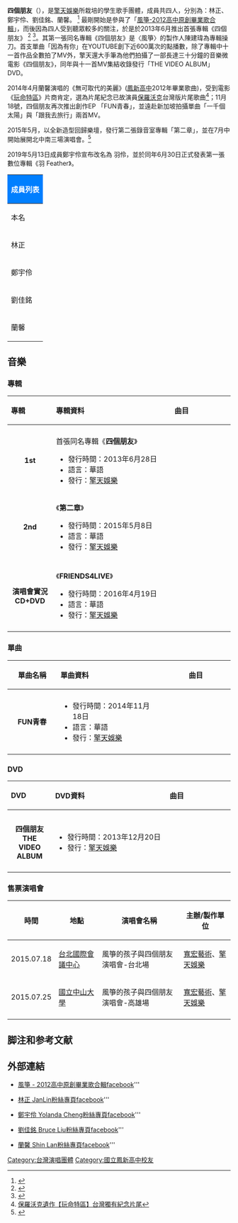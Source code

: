 {{藝人
| 姓名 = 四個朋友
| 類型 = 組合
| 圖片 =
| 國籍 = {{ROC}}
| 音樂類型 = [[華語流行音樂|華語流行音樂]] 
| 活躍年代 = 2012年至今
| 唱片公司 = {{unbulleted list| [[擎天娛樂|擎天娛樂]]}}
| 經紀公司 = {{unbulleted list| [[擎天娛樂|擎天娛樂]]}}
| 網站 =  [https://www.facebook.com/thekitesingoursong?fref=ts 風箏 - 2012高中原創畢業歌合輯]
| 現任成員 = {{unbulleted list|林正Jan Lin|鄭宇伶Yolanda Cheng|劉佳銘Bruce Liu|蘭馨Shin Lan}}
| 代表作 = 
《四個朋友》(2013年6月28日)
}}

'''四個朋友'''（{{lang-en|'''Four Friends'''}}），是[[擎天娛樂|擎天娛樂]]所栽培的學生歌手團體，成員共四人，分別為：林正、鄭宇伶、劉佳銘、蘭馨。 <ref>{{Cite web | language =zh-tw | url =http://www.epochtimes.com/b5/13/6/28/n3904464.htm | title =《風箏》點播人氣旺 「四個朋友」組團出輯 | publisher =大紀元 | date =2013-06-28 | accessdate =2014-01-05 | archive-date =2014-01-14 | archive-url =https://web.archive.org/web/20140114142900/http://www.epochtimes.com/b5/13/6/28/n3904464.htm | dead-url =no }}</ref> 最剛開始是參與了「[[高中原創畢業歌合輯|風箏-2012高中原創畢業歌合輯]]」，而後因為四人受到聽眾較多的關注，於是於2013年6月推出首張專輯《四個朋友》 <ref>{{Cite web |language = zh-tw |url = http://www.kkbox.com/tw/tc/album/FliJ1ugJ7FKIV40F1brr0091-index.html#album-description |title = 風箏-2012高中原創畢業歌合輯在KKBOX上的頁面 |accessdate = 2014-01-05 |archive-date = 2014-01-06 |archive-url = https://web.archive.org/web/20140106032804/http://www.kkbox.com/tw/tc/album/FliJ1ugJ7FKIV40F1brr0091-index.html#album-description |dead-url = no }}</ref> <ref>{{Cite web |language = zh-tw |url = http://www.kkbox.com/tw/tc/artist/semthD.qMpIl7s0F03..N08K-index-1.html#music_ |title = 林正/鄭宇伶/劉佳銘/蘭馨在KKBOX上的頁面 |access-date = 2014-01-05 |archive-url = https://web.archive.org/web/20140106032201/http://www.kkbox.com/tw/tc/artist/semthD.qMpIl7s0F03..N08K-index-1.html#music_ |archive-date = 2014-01-06 |dead-url = yes }}</ref>。其第一張同名專輯《四個朋友》是〈風箏〉的製作人陳建瑋為專輯操刀。首支單曲「因為有你」在YOUTUBE創下近600萬次的點播數，除了專輯中十一首作品全數拍了MV外，擎天還大手筆為他們拍攝了一部長達三十分鐘的音樂微電影《四個朋友》，同年與十一首MV集結收錄發行「THE VIDEO ALBUM」DVD。

2014年4月蘭馨演唱的《無可取代的美麗》([[鳳新高中|鳳新高中]]2012年畢業歌曲)，受到電影《[[玩命特區|玩命特區]]》片商肯定，選為片尾紀念已故演員[[保羅沃克|保羅沃克]]台灣版片尾歌曲<ref>[https://www.youtube.com/watch?v=nZ4wIvJ9gtk 保羅沃克遺作【玩命特區】台灣獨有紀念片尾]</ref>；11月18號，四個朋友再次推出創作EP 「FUN青春」，並遠赴新加坡拍攝單曲「一千個太陽」與「跟我去旅行」兩首MV。

2015年5月，以全新造型回歸樂壇，發行第二張錄音室專輯「第二章」，並在7月中開始展開北中南三場演唱會。<ref>{{Cite web | language =zh-tw | url =http://udn.com/news/story/7263/835021 | title =四個朋友「第二章」 正港台團走韓風 | publisher =聯合報 | date =2015-04-14 | accessdate =2015-04-16 | archive-date =2015-04-16 | archive-url =https://web.archive.org/web/20150416181832/http://udn.com/news/story/7263/835021 | dead-url =no }}</ref>

2019年5月13日成員鄭宇伶宣布改名為 羽伶，並於同年6月30日正式發表第一張數位專輯《羽 Feather》。
{| class="wikitable" style=text-align:center width=100%
! colspan="12" style="background-color:#007FFF; color:white" | 成員列表
|-
!本名
!羅馬拼音
!生日
!國籍
!星座
!簡介
|-
|林正
|Jan Lin
|{{birth date and age|1994|01|16}}
|{{TWN}}
|魔羯座
|畢業於[[臺北市立建國高級中學|臺北市立建國高級中學]]、[[國立政治大學|國立政治大學]]應用數學系
|-
|鄭宇伶
|Yolanda Cheng
|{{birth date and age|1993|12|30}}
|{{TWN}}
|魔羯座
|畢業於[[臺北市立第一女子高級中學|臺北市立第一女子高級中學]]、[[國立臺灣藝術大學|國立臺灣藝術大學]]戲劇系
|-
|劉佳銘
|Bruce Liu
|{{birth date and age|1994|06|03}}
|{{TWN}}
|雙子座
|畢業於[[國立臺南第一高級中學|國立臺南第一高級中學]]、[[世新大學|世新大學]]口語傳播學系
|-
|蘭馨
|Shin Lan
|{{birth date and age|1993|10|03}}
|{{TWN}}
|天秤座
|畢業於[[國立鳳新高級中學|國立鳳新高級中學]]、[[新加坡國立大學|新加坡國立大學]][[楊秀桃音樂學院|楊秀桃音樂學院]]
|}

== 音樂 ==
=== 專輯 ===
{| class="wikitable"
!align="left" width="100px"| 專輯
!align="left" width="350px"| 專輯資料
!align="left" width="200px"| 曲目
|-
|- bgcolor="#F0F8FF"
|align="center"| '''1st'''
|align="left"| 首張同名專輯《'''四個朋友'''》
* 發行時間：2013年6月28日
* 語言：華語
* 發行：[[擎天娛樂|擎天娛樂]]
|align="left" style="font-size: 85%;"|
{{hidden|曲目|
#因為有你/四個朋友
#我不是他/林正
#賭徒/鄭宇伶
#無堅不摧/劉佳銘
#悲傷的香味/蘭馨
#全世界都在滑手機/林正&劉佳銘
#擦去的愛/蘭馨
#起風/劉佳銘
#不可能是我/鄭宇伶
#就這樣/林正
#最好的情人/鄭宇伶&蘭馨
}}
|-
|align="center"| '''2nd'''
|align="left"|《'''第二章'''》
* 發行時間：2015年5月8日
* 語言：華語
* 發行：[[擎天娛樂|擎天娛樂]]
|align="left" style="font-size: 85%;"|
{{hidden|曲目|
#就是喜歡你/四個朋友	 	
#單身情歌/林正	 	
#笑青春/四個朋友	 	
#那些或許我該寄出的情書/蘭馨	 	
#越看越尬意/林正&劉佳銘 	
#讓孤獨飛/鄭宇伶	 	
#可能不可能/鄭宇伶&蘭馨	 	
#千夜	 	
#恐懼魔王/劉佳銘	 	
#莫非定律
}}
|- bgcolor="#F0F8FF"
|- bgcolor="#F0F8FF"
|align="center"| '''演唱會實況<br>CD+DVD'''
|align="left"|《'''FRIENDS4LIVE'''》
* 發行時間：2016年4月19日
* 語言：華語
* 發行：[[擎天娛樂|擎天娛樂]]
|align="left" style="font-size: 85%;"|
{{hidden|曲目|
'''CD'''
#一千個太陽	 	
#起風	 	
#恐懼魔王	 	
#擦去的愛	 	
#那些或許我該寄出的情書	 	
#可能不可能+最好的情人	 	
#賭徒	 	
#讓孤獨飛	 	
#單身情歌	 	
#我不是他	 	
#越看越尬意	 	
#笑青春	 	
#就是喜歡你	 	
#因為有你	 	
#BONUS TRACK 風箏/風箏的孩子大合唱
'''DVD'''
#一千個太陽　	 	
#跟我去旅行	 	
#風箏 (大合唱)　	 	
#組曲：小腦包/ I SEE/給未來的我們/因為相信 (風箏小組)	 	
#起風	 	
#恐懼魔王	 	
#拼圖 (大合唱)	 	
#組曲：大夢想家/曾經夢想/想念太平洋/我　	 	
#擦去的愛	 	
#那些或許我該寄出的情書	 	
#組曲：可能不可能/最好的情人	 	
#起飛 (大合唱)	 	
#組曲：2015高中原創畢業歌大串燒 (起飛小組)	 	
#賭徒 22.風箏 (風箏的孩子大合唱)	 	
#讓孤獨飛	 	
#單身情歌	 	
#我不是他	 	
#越看越尬意
}}
|-
|}

=== 單曲 ===
{| class="wikitable"
!align="center" width="150px"| 單曲名稱
!align="left" width="350px"| 單曲資料
!align="center" width="250px"| 曲目
|-
|- bgcolor="#F0F8FF"
|align="center"| '''FUN青春'''
|align="left"|
*發行時間：2014年11月18日
* 語言：華語
* 發行：[[擎天娛樂|擎天娛樂]]
|align="center" style="font-size: 85%;"|
{{hidden|曲目|
#一千個太陽
#跟我去旅行
#起飛(2014高中原創畢業歌合輯主題曲)
}}
|-
|}

=== DVD ===
{| class="wikitable"
!align="left" width="100px"| DVD
!align="left" width="350px"| DVD資料
!align="left" width="200px"| 曲目
|-
|- bgcolor="#F0F8FF"
|- bgcolor="#F0F8FF"
|align="center"| '''四個朋友THE VIDEO ALBUM'''
|align="left"|
* 發行時間：2013年12月20日
* 發行：[[擎天娛樂|擎天娛樂]]
|align="left" style="font-size: 85%;"|
{{hidden|曲目|
#因為有你/四個朋友 
#我不是他/林正 
#賭徒/鄭宇伶
#無堅不摧/劉佳銘
#悲傷的香味/蘭馨
#全世界都在滑手機/林正&劉佳銘
#擦去的愛/蘭馨
#起風/劉佳銘
#不可能是我/鄭宇伶
#就這樣/林正
#最好的情人/鄭宇伶&蘭馨
#DVD四個朋友微電影 30:01
}}
|-
|}

===售票演唱會===
{| class="wikitable sortable"
|-
! 時間 !! 地點 !! 演唱會名稱 !! 主辦/製作單位
|-
| 2015.07.18 || [[台北國際會議中心|台北國際會議中心]] || 風箏的孩子與四個朋友演唱會-台北場 || [[寬宏藝術|寬宏藝術]]、[[擎天娛樂|擎天娛樂]]
|-
| 2015.07.25 || [[國立中山大學|國立中山大學]] || 風箏的孩子與四個朋友演唱會-高雄場 || [[寬宏藝術|寬宏藝術]]、[[擎天娛樂|擎天娛樂]]
|-
|}

== 脚注和参考文献 ==
{{reflist|1}}

== 外部連結 ==
*{{zh}}[https://www.facebook.com/thekitesingoursong?fref=ts 風箏 - 2012高中原創畢業歌合輯facebook]'''
*{{zh}}[https://www.facebook.com/janlin0116?fref=ts 林正 JanLin粉絲專頁facebook]'''
*{{zh}}[https://www.facebook.com/YolandaChengMusic?fref=ts 鄭宇伶 Yolanda Cheng粉絲專頁facebook]'''
*{{zh}}[https://www.facebook.com/LiuJiaMingBruceLiu?fref=ts 劉佳銘 Bruce Liu粉絲專頁facebook]'''
*{{zh}}[https://www.facebook.com/shinlanofficial/?ref=ts&fref=ts 蘭馨 Shin Lan粉絲專頁facebook]'''

[[Category:台灣演唱團體|Category:台灣演唱團體]]
[[Category:國立鳳新高中校友|Category:國立鳳新高中校友]]